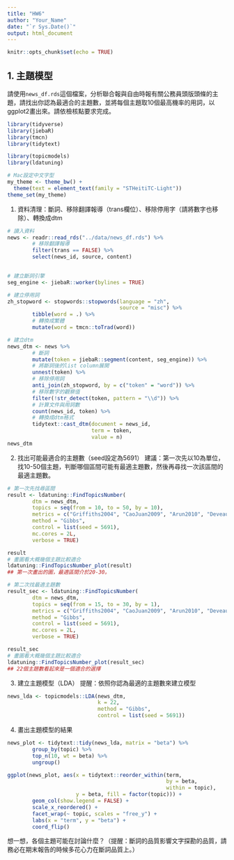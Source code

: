```yaml
---
title: "HW6"
author: "Your_Name"
date: "`r Sys.Date()`"
output: html_document
---
```


```r
knitr::opts_chunk$set(echo = TRUE)
```

## 1. 主題模型

請使用`news_df.rds`這個檔案，分析聯合報與自由時報有關公務員頭版頭條的主題，請找出你認為最適合的主題數，並將每個主題取10個最高機率的用詞，以ggplot2畫出來。請依檢核點要求完成。

```r
library(tidyverse)
library(jiebaR)
library(tmcn)
library(tidytext)

library(topicmodels)
library(ldatuning)

# Mac設定中文字型
my_theme <- theme_bw() + 
  theme(text = element_text(family = "STHeitiTC-Light"))
theme_set(my_theme)
```

1. 資料清理：斷詞、移除翻譯報導（trans欄位）、移除停用字（請將數字也移除）、轉換成dtm

```r
# 讀入資料
news <- readr::read_rds("../data/news_df.rds") %>% 
        # 移除翻譯報導
        filter(trans == FALSE) %>% 
        select(news_id, source, content)
        

# 建立斷詞引擎
seg_engine <- jiebaR::worker(bylines = TRUE)

# 建立停用詞
zh_stopword <- stopwords::stopwords(language = "zh", 
                                    source = "misc") %>% 
        tibble(word = .) %>% 
        # 轉換成繁體
        mutate(word = tmcn::toTrad(word))

# 建立dtm
news_dtm <- news %>% 
        # 斷詞
        mutate(token = jiebaR::segment(content, seg_engine)) %>% 
        # 將斷詞後的list column展開
        unnest(token) %>% 
        # 移除停用詞
        anti_join(zh_stopword, by = c("token" = "word")) %>% 
        # 移除數字的觀察值
        filter(!str_detect(token, pattern = "\\d")) %>% 
        # 計算文件與用詞數
        count(news_id, token) %>% 
        # 轉換成dtm格式
        tidytext::cast_dtm(document = news_id, 
                           term = token, 
                           value = n)
news_dtm
```

2. 找出可能最適合的主題數（seed設定為5691）
建議：第一次先以10為單位，找10-50個主題，判斷哪個區間可能有最適主題數，然後再尋找一次該區間的最適主題數。

```r
# 第一次先找尋區間
result <- ldatuning::FindTopicsNumber(
        dtm = news_dtm, 
        topics = seq(from = 10, to = 50, by = 10),
        metrics = c("Griffiths2004", "CaoJuan2009", "Arun2010", "Deveaud2014"), 
        method = "Gibbs", 
        control = list(seed = 5691),
        mc.cores = 2L, 
        verbose = TRUE)

result
# 畫圖看大概幾個主題比較適合
ldatuning::FindTopicsNumber_plot(result)
## 第一次畫出的圖，最適區間介於20-30。

# 第二次找最適主題數
result_sec <- ldatuning::FindTopicsNumber(
        dtm = news_dtm, 
        topics = seq(from = 15, to = 30, by = 1),
        metrics = c("Griffiths2004", "CaoJuan2009", "Arun2010", "Deveaud2014"), 
        method = "Gibbs", 
        control = list(seed = 5691),
        mc.cores = 2L, 
        verbose = TRUE)

result_sec
# 畫圖看大概幾個主題比較適合
ldatuning::FindTopicsNumber_plot(result_sec)
## 22個主題數看起來是一個適合的選擇
```

3. 建立主題模型（LDA）
提醒：依照你認為最適的主題數來建立模型

```r
news_lda <- topicmodels::LDA(news_dtm, 
                             k = 22, 
                             method = "Gibbs", 
                             control = list(seed = 5691))
```

4. 畫出主題模型的結果

```r
news_plot <- tidytext::tidy(news_lda, matrix = "beta") %>% 
        group_by(topic) %>% 
        top_n(10, wt = beta) %>% 
        ungroup()

ggplot(news_plot, aes(x = tidytext::reorder_within(term, 
                                                   by = beta, 
                                                   within = topic), 
                      y = beta, fill = factor(topic))) +
        geom_col(show.legend = FALSE) + 
        scale_x_reordered() +
        facet_wrap(~ topic, scales = "free_y") + 
        labs(x = "term", y = "beta") +
        coord_flip()
```

想一想，各個主題可能在討論什麼？（提醒：斷詞的品質影響文字探勘的品質，請務必在期末報告的時候多花心力在斷詞品質上。）

